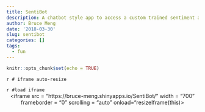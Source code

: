 ```yaml
---
title: SentiBot
description: A chatbot style app to access a custom trained sentiment algorithm
author: Bruce Meng
date: '2018-03-30'
slug: sentibot
categories: []
tags:
  - fun
---
```

```r
knitr::opts_chunk$set(echo = TRUE)

```

`r # iframe auto-resize`
<!-- <head> -->
<!--         <script> -->
<!--           function resizeIframe(obj) { -->
<!--             obj.style.height = obj.contentWindow.document.body.scrollHeight + 'px'; -->
<!--           } -->
<!--         </script> -->
<!-- </head> -->

`r #load iframe`
<center>
<iframe src = "https://bruce-meng.shinyapps.io/SentiBot/" width = "700" frameborder = "0" scrolling = "auto" onload="resizeIframe(this)></iframe>
</center>

